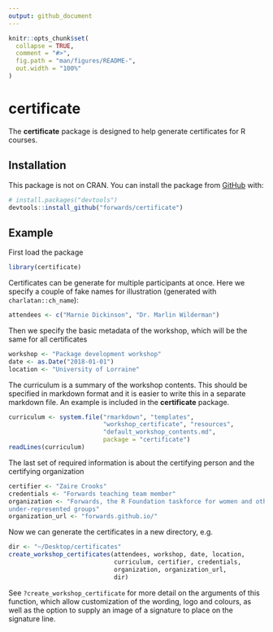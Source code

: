 ```yaml
---
output: github_document
---
```


<!-- README.md is generated from README.Rmd. Please edit that file -->

```r
knitr::opts_chunk$set(
  collapse = TRUE,
  comment = "#>",
  fig.path = "man/figures/README-",
  out.width = "100%"
)
```

# certificate

<!-- badges: start -->
<!-- badges: end -->

The **certificate** package is designed to help generate certificates for R 
courses.

## Installation

This package is not on CRAN.  You can install the package from [GitHub](https://github.com/) with:

```r
# install.packages("devtools")
devtools::install_github("forwards/certificate")
```

## Example

First load the package 

```r
library(certificate)
```

Certificates can be generate for multiple participants at once. Here we specify 
a couple of fake names for illustration (generated with `charlatan::ch_name`):

```r
attendees <- c("Marnie Dickinson", "Dr. Marlin Wilderman")
```

Then we specify the basic metadata of the workshop, which will be the same for 
all certificates

```r
workshop <- "Package development workshop"
date <- as.Date("2018-01-01")
location <- "University of Lorraine"
```

The curriculum is a summary of the workshop contents. This should be specified 
in markdown format and it is easier to write this in a separate markdown file. 
An example is included in the **certificate** package.

```r
curriculum <- system.file("rmarkdown", "templates",
                          "workshop_certificate", "resources",
                          "default_workshop_contents.md", 
                          package = "certificate")
readLines(curriculum)
```
The last set of required information is about the certifying person and the 
certifying organization

```r
certifier <- "Zaire Crooks"
credentials <- "Forwards teaching team member"
organization <- "Forwards, the R Foundation taskforce for women and other
under-represented groups"
organization_url <- "forwards.github.io/"
```

Now we can generate the certificates in a new directory, e.g.

```r
dir <- "~/Desktop/certificates"
create_workshop_certificates(attendees, workshop, date, location,
                             curriculum, certifier, credentials,
                             organization, organization_url,
                             dir)
```

See `?create_workshop_certificate` for more detail on the arguments of this 
function, which allow customization of the wording, logo and colours, as well 
as the option to supply an image of a signature to place on the signature line.
